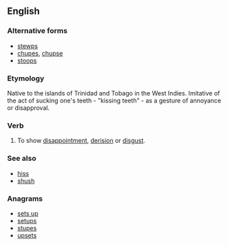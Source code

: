 ==English==

===Alternative forms===
* [[stewps]]
* [[chupes]], [[chupse]]
* [[stoops]]

===Etymology===
Native to the islands of Trinidad and Tobago in the West Indies. Imitative of the act of sucking one's teeth - "kissing teeth" - as a gesture of annoyance or disapproval.

===Verb===
{{en-verb|steupses|steupsing|steupsed}}

# {{label|en|Trinidad|dialect|onomatopoeia}} To show [[disappointment]], [[derision]] or [[disgust]].

===See also===
* [[hiss]]
* [[shush]]

===Anagrams===
* [[sets up#English|sets up]]
* [[setups#English|setups]]
* [[stupes#English|stupes]]
* [[upsets#English|upsets]]